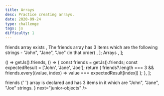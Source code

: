 ```yaml
---
title: Arrays
desc: Practice creating arrays.
date: 2020-09-24
type: challenge
tags: js
difficulty: 1
---
```



  <Text size="small" color="#FAFAFA">
    friends array exists
  </Text>,
  <Text size="small" color="#FAFAFA">
    The friends array has 3 items which are the following strings - "John",
    "Jane", "Joe" (in that order)
  </Text>,
];

  <Link size="small" href="https://www.w3schools.com/js/js_arrays.asp">
    Arrays
  </Link>,
];

  () => getJs().friends,
  () => {
    const friends = getJs().friends;
    const expectedResult = ['John', 'Jane', 'Joe'];
    return (
      friends?.length === 3 &&
      friends.every((value, index) => value === expectedResult[index])
    );
  },
];

<Post>
  <CodeEditor
    tasks={tasksListData}
    help={helpListData}
    tabs={tabs}
    tests={tests}
    result={
      <>
        <Text code size="preNormal">
          friends
        </Text>{' '}
        array is declared and has 3 items in it which are "John", "Jane", "Joe"
        strings.
      </>
    }
    next="junior-objects"
  />
</Post>
